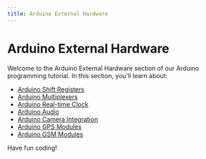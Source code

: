 ```yaml
---
title: Arduino External Hardware
---
```


# Arduino External Hardware

Welcome to the Arduino External Hardware section of our Arduino programming tutorial. In this section, you'll learn about:

- [Arduino Shift Registers](./0-arduino-shift-registers.mdx)
- [Arduino Multiplexers](./1-arduino-multiplexers.mdx)
- [Arduino Real-time Clock](./2-arduino-real-time-clock.mdx)
- [Arduino Audio](./3-arduino-audio.mdx)
- [Arduino Camera Integration](./4-arduino-camera-integration.mdx)
- [Arduino GPS Modules](./5-arduino-gps-modules.mdx)
- [Arduino GSM Modules](./6-arduino-gsm-modules.mdx)

Have fun coding!